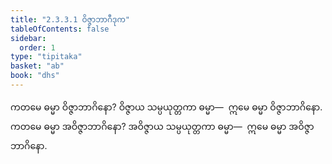 ```yaml
---
title: "2.3.3.1 ဝိဇ္ဇာဘာဂီဒုက"
tableOfContents: false
sidebar:
  order: 1
type: "tipitaka"
basket: "ab"
book: "dhs"
---
```



<DynamicBreadcrumb />

<Division number="1303" book="dhs" e="ch" v="29" p="255">

<Paragraph number="2005" book="dhs">
ကတမေ ဓမ္မာ ဝိဇ္ဇာဘာဂိနော? ဝိဇ္ဇာယ သမ္ပယုတ္တကာ ဓမ္မာ—  ဣမေ ဓမ္မာ ဝိဇ္ဇာဘာဂိနော.
</Paragraph>

</Division>
<Division number="1304" book="dhs" e="ch" v="29" p="255">

<Paragraph number="2006" book="dhs">
ကတမေ ဓမ္မာ အဝိဇ္ဇာဘာဂိနော? အဝိဇ္ဇာယ သမ္ပယုတ္တကာ ဓမ္မာ—  ဣမေ ဓမ္မာ အဝိဇ္ဇာဘာဂိနော.
</Paragraph>
</Division>